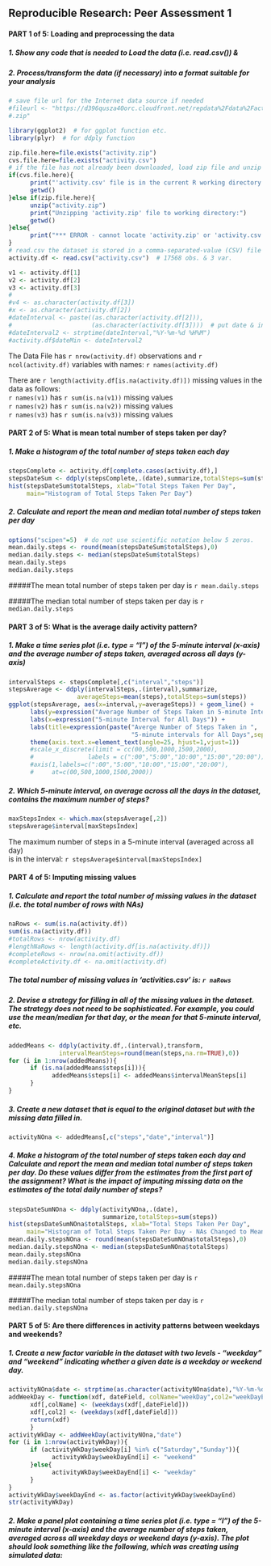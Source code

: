 ## Reproducible Research: Peer Assessment 1  
#### PART 1 of 5: Loading and preprocessing the data
##### 1. Show any code that is needed to Load the data (i.e. read.csv()) &
##### 2. Process/transform the data (if necessary) into a format suitable for your analysis

```r
# save file url for the Internet data source if needed
#fileurl <- "https://d396qusza40orc.cloudfront.net/repdata%2Fdata%2Factivity
#.zip"

library(ggplot2)  # for ggplot function etc.
library(plyr)  # for ddply function

zip.file.here=file.exists("activity.zip")
cvs.file.here=file.exists("activity.csv")
# if the file has not already been downloaded, load zip file and unzip
if(cvs.file.here){
      print("'activity.csv' file is in the current R working directory:")
      getwd()
}else if(zip.file.here){
      unzip("activity.zip")
      print("Unzipping 'activity.zip' file to working directory:")
      getwd()
}else{
      print("*** ERROR - cannot locate 'activity.zip' or 'activity.csv' data file!")
}
# read.csv the dataset is stored in a comma-separated-value (CSV) file 
activity.df <- read.csv("activity.csv")  # 17568 obs. & 3 var.

v1 <- activity.df[1]
v2 <- activity.df[2]
v3 <- activity.df[3]
#
#v4 <- as.character(activity.df[3])
#x <- as.character(activity.df[2])
#dateInterval <- paste((as.character(activity.df[2])),
#                      (as.character(activity.df[3])))  # put date & interval #together to use strptime function to store dates&times
#dateInterval2 <- strptime(dateInterval,"%Y-%m-%d %H%M")
#activity.df$dateMin <- dateInterval2
```

The Data File has `r nrow(activity.df)` observations and `r ncol(activity.df)` variables with names: `r names(activity.df)`

There are `r length(activity.df[is.na(activity.df)])` missing values in the data as follows:  
`r names(v1)` has `r sum(is.na(v1))` missing values  
`r names(v2)` has `r sum(is.na(v2))` missing values  
`r names(v3)` has `r sum(is.na(v3))` missing values  


#### PART 2 of 5: What is mean total number of steps taken per day?
##### 1. Make a histogram of the total number of steps taken each day
```r
stepsComplete <- activity.df[complete.cases(activity.df),]
stepsDateSum <- ddply(stepsComplete,.(date),summarize,totalSteps=sum(steps))
hist(stepsDateSum$totalSteps, xlab="Total Steps Taken Per Day", 
     main="Histogram of Total Steps Taken Per Day")
```

##### 2. Calculate and report the mean and median total number of steps taken per day
```r
options("scipen"=5)  # do not use scientific notation below 5 zeros.
mean.daily.steps <- round(mean(stepsDateSum$totalSteps),0)
median.daily.steps <- median(stepsDateSum$totalSteps)
mean.daily.steps
median.daily.steps
```

#####The mean total number of steps taken per day is `r mean.daily.steps`

#####The median total number of steps taken per day is `r median.daily.steps`  


#### PART 3 of 5: What is the average daily activity pattern?
##### 1. Make a time series plot (i.e. type = "l") of the 5-minute interval (x-axis) and the average number of steps taken, averaged across all days (y-axis)

```r
intervalSteps <- stepsComplete[,c("interval","steps")]
stepsAverage <- ddply(intervalSteps,.(interval),summarize,
                   averageSteps=mean(steps),totalSteps=sum(steps))
ggplot(stepsAverage, aes(x=interval,y=averageSteps)) + geom_line() +
      labs(y=expression("Average Number of Steps Taken in 5-minute Intervals"))+
      labs(x=expression("5-minute Interval for All Days")) +  
      labs(title=expression(paste("Averge Number of Steps Taken in ", 
                                  "5-minute intervals for All Days",sep=""))) +
      theme(axis.text.x=element_text(angle=25, hjust=1,vjust=1))
      #scale_x_discrete(limit = cc(00,500,1000,1500,2000),
      #               labels = c(":00","5:00","10:00","15:00","20:00"))
      #axis(1,labels=c(":00","5:00","10:00","15:00","20:00"),
      #     at=c(00,500,1000,1500,2000))
```


##### 2. Which 5-minute interval, on average across all the days in the dataset, contains the maximum number of steps?

```r
maxStepsIndex <- which.max(stepsAverage[,2])
stepsAverage$interval[maxStepsIndex]
```

The maximum number of steps in a 5-minute interval (averaged across all day)  
is in the interval: `r stepsAverage$interval[maxStepsIndex]`


#### PART 4 of 5: Imputing missing values
##### 1. Calculate and report the total number of missing values in the dataset (i.e. the total number of rows with NAs)

```r
naRows <- sum(is.na(activity.df))
sum(is.na(activity.df))
#totalRows <- nrow(activity.df)
#lengthNaRows <- length(activity.df[is.na(activity.df)])
#completeRows <- nrow(na.omit(activity.df))
#completeActivity.df <- na.omit(activity.df)
```

##### The total number of missing values in 'activities.csv' is: `r naRows`

##### 2. Devise a strategy for filling in all of the missing values in the dataset. The strategy does not need to be sophisticated. For example, you could use the mean/median for that day, or the mean for that 5-minute interval, etc.

```r
addedMeans <- ddply(activity.df,.(interval),transform,
              intervalMeanSteps=round(mean(steps,na.rm=TRUE),0))
for (i in 1:nrow(addedMeans)){
      if (is.na(addedMeans$steps[i])){
            addedMeans$steps[i] <- addedMeans$intervalMeanSteps[i]
      }
}
```

##### 3. Create a new dataset that is equal to the original dataset but with the missing data filled in.

```r
activityNOna <- addedMeans[,c("steps","date","interval")]
```

##### 4. Make a histogram of the total number of steps taken each day and Calculate and report the mean and median total number of steps taken per day. Do these values differ from the estimates from the first part of the assignment? What is the impact of imputing missing data on the estimates of the total daily number of steps?
```r
stepsDateSumNOna <- ddply(activityNOna,.(date),
                          summarize,totalSteps=sum(steps))
hist(stepsDateSumNOna$totalSteps, xlab="Total Steps Taken Per Day", 
     main="Histogram of Total Steps Taken Per Day - NAs Changed to Mean Steps")
mean.daily.stepsNOna <- round(mean(stepsDateSumNOna$totalSteps),0)
median.daily.stepsNOna <- median(stepsDateSumNOna$totalSteps)
mean.daily.stepsNOna
median.daily.stepsNOna

```
#####The mean total number of steps taken per day is `r mean.daily.stepsNOna`

#####The median total number of steps taken per day is `r median.daily.stepsNOna`  


#### PART 5 of 5: Are there differences in activity patterns between weekdays and weekends?
##### 1. Create a new factor variable in the dataset with two levels - "weekday" and "weekend" indicating whether a given date is a weekday or weekend day.
```r
activityNOna$date <- strptime(as.character(activityNOna$date),"%Y-%m-%d")
addWeekDay <- function(xdf, dateField, colName="weekDay",col2="weekDayEnd"){
      xdf[,colName] <- (weekdays(xdf[,dateField])) 
      xdf[,col2] <- (weekdays(xdf[,dateField])) 
      return(xdf) 
      }
activityWkDay <- addWeekDay(activityNOna,"date")
for (i in 1:nrow(activityWkDay)){
      if (activityWkDay$weekDay[i] %in% c("Saturday","Sunday")){
            activityWkDay$weekDayEnd[i] <- "weekend"
      }else{
            activityWkDay$weekDayEnd[i] <- "weekday"
      }
}
activityWkDay$weekDayEnd <- as.factor(activityWkDay$weekDayEnd)
str(activityWkDay)
```
##### 2. Make a panel plot containing a time series plot (i.e. type = "l") of the 5-minute interval (x-axis) and the average number of steps taken, averaged across all weekday days or weekend days (y-axis). The plot should look something like the following, which was creating using simulated data:

